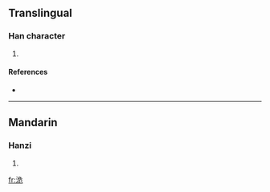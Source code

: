 ==Translingual==

===Han character===
{{Han char|rn=85|rad=水|as=06|sn=9|four=3711<sub>2</sub>|canj=水弓一山 (ENMU)}}

# {{defn|Han|sort=水06}}

====References====
* {{Han ref|kx=0619.250|dkj=17360|hdz=31613.040|uh=6D08|ud=27912|bh=CFAA|bd=53162}}

----

==Mandarin==

===Hanzi===
{{cmn-hanzi|pin=[[wéi]] ([[wei2]]), [[xiáng]] ([[xiang2]]), [[yǎng]] ([[yang3]])|wg=wei<sup>2</sup>, hsiang<sup>2</sup>, yang<sup>3</sup>}}

# {{defn|Mandarin|sort=水06}}

[[fr:洈]]